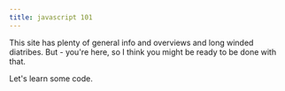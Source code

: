 ```yaml
---
title: javascript 101
---
```


This site has plenty of general info and overviews and long winded diatribes.  But - you're here, so I think you might be ready to be done with that. 

Let's learn some code.


